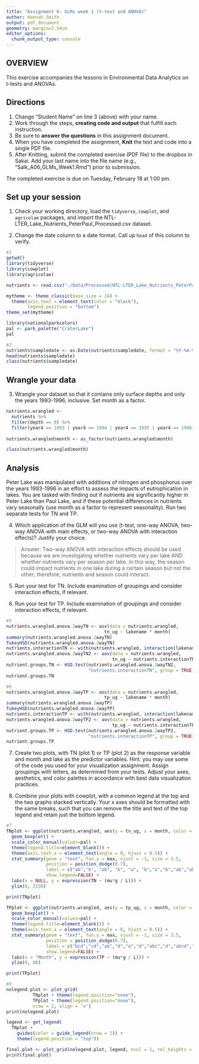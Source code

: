```yaml
---
title: "Assignment 6: GLMs week 1 (t-test and ANOVA)"
author: Hannah Smith
output: pdf_document
geometry: margin=2.54cm
editor_options: 
  chunk_output_type: console
---
```


## OVERVIEW

This exercise accompanies the lessons in Environmental Data Analytics on t-tests and ANOVAs. 

## Directions
1. Change "Student Name" on line 3 (above) with your name.
3. Work through the steps, **creating code and output** that fulfill each instruction.
4. Be sure to **answer the questions** in this assignment document.
6. When you have completed the assignment, **Knit** the text and code into a single PDF file.
8. After Knitting, submit the completed exercise (PDF file) to the dropbox in Sakai. Add your last name into the file name (e.g., "Salk_A06_GLMs_Week1.Rmd") prior to submission.

The completed exercise is due on Tuesday, February 18 at 1:00 pm.

## Set up your session

1. Check your working directory, load the `tidyverse`, `cowplot`, and `agricolae` packages, and import the NTL-LTER_Lake_Nutrients_PeterPaul_Processed.csv dataset. 

2. Change the date column to a date format. Call up `head` of this column to verify.


```r
#1
getwd()
library(tidyverse)
library(cowplot)
library(agricolae)

nutrients <- read.csv("./Data/Processed/NTL-LTER_Lake_Nutrients_PeterPaul_Processed.csv")

mytheme <- theme_classic(base_size = 14) +
  theme(axis.text = element_text(color = "black"), 
        legend.position = "bottom")
theme_set(mytheme)

library(nationalparkcolors)
pal <- park_palette("CraterLake")
pal

#2
nutrients$sampledate <- as.Date(nutrients$sampledate, format = "%Y-%m-%d")
head(nutrients$sampledate)
class(nutrients$sampledate)
```


## Wrangle your data

3. Wrangle your dataset so that it contains only surface depths and only the years 1993-1996, inclusive. Set month as a factor.
```r

nutrients.wrangled <- 
  nutrients %>%
  filter(depth == 0) %>%
  filter(year4 == 1993 | year4 == 1994 | year4 == 1995 | year4 == 1996)
  
nutrients.wrangled$month <- as_factor(nutrients.wrangled$month)

class(nutrients.wrangled$month)
```

## Analysis

Peter Lake was manipulated with additions of nitrogen and phosphorus over the years 1993-1996 in an effort to assess the impacts of eutrophication in lakes. You are tasked with finding out if nutrients are significantly higher in Peter Lake than Paul Lake, and if these potential differences in nutrients vary seasonally (use month as a factor to represent seasonality). Run two separate tests for TN and TP.

4. Which application of the GLM will you use (t-test, one-way ANOVA, two-way ANOVA with main effects, or two-way ANOVA with interaction effects)? Justify your choice.

> Answer: Two-way ANOVA with interaction effects should be used because we are investigating whether nutrients vary per lake AND whether nutrients vary per season per lake. In this way, the season could impact nutrients in one lake during a certain season but not the other; therefore, nutrients and season could interact.

5. Run your test for TN. Include examination of groupings and consider interaction effects, if relevant.

6. Run your test for TP. Include examination of groupings and consider interaction effects, if relevant.

```r
#5
nutrients.wrangled.anova.2wayTN <- aov(data = nutrients.wrangled, 
                                     tn_ug ~ lakename * month)
summary(nutrients.wrangled.anova.2wayTN)
TukeyHSD(nutrients.wrangled.anova.2wayTN)
nutrients.interactionTN <- with(nutrients.wrangled, interaction(lakename, month))
nutrients.wrangled.anova.2wayTN2 <- aov(data = nutrients.wrangled, 
                                        tn_ug ~ nutrients.interactionTN)
nutrient.groups.TN <- HSD.test(nutrients.wrangled.anova.2wayTN2, 
                               "nutrients.interactionTN", group = TRUE)
nutrient.groups.TN

#6
nutrients.wrangled.anova.2wayTP <- aov(data = nutrients.wrangled, 
                                     tp_ug ~ lakename * month)
summary(nutrients.wrangled.anova.2wayTP)
TukeyHSD(nutrients.wrangled.anova.2wayTP)
nutrients.interactionTP <- with(nutrients.wrangled, interaction(lakename, month))
nutrients.wrangled.anova.2wayTP2 <- aov(data = nutrients.wrangled, 
                                        tp_ug ~ nutrients.interactionTP)
nutrient.groups.TP <- HSD.test(nutrients.wrangled.anova.2wayTP2, 
                               "nutrients.interactionTP", group = TRUE)
nutrient.groups.TP
```

7. Create two plots, with TN (plot 1) or TP (plot 2) as the response variable and month and lake as the predictor variables. Hint: you may use some of the code you used for your visualization assignment. Assign groupings with letters, as determined from your tests. Adjust your axes, aesthetics, and color palettes in accordance with best data visualization practices.

8. Combine your plots with cowplot, with a common legend at the top and the two graphs stacked vertically. Your x axes should be formatted with the same breaks, such that you can remove the title and text of the top legend and retain just the bottom legend. 

```r
#7
TNplot <- ggplot(nutrients.wrangled, aes(y = tn_ug, x = month, color = lakename)) +
  geom_boxplot() +
  scale_color_manual(values=pal) +
  theme(legend.title=element_blank()) +
  theme(axis.text.x = element_text(angle = 0, hjust = 0.5)) + 
  stat_summary(geom = "text", fun.y = max, vjust = -1, size = 3.5, 
               position = position_dodge(0.7),
               label = c("ab","b", "ab", "b", "a", "b","a","b","ab","ab"),
               show.legend=FALSE) +
  labs(x = NULL, y = expression(TN ~ (mu*g / L))) +
  ylim(0, 2150)

print(TNplot)

TPplot <- ggplot(nutrients.wrangled, aes(y = tp_ug, x = month, color = lakename)) +
  geom_boxplot() +
  scale_color_manual(values=pal) +
  theme(legend.title=element_blank()) +
  theme(axis.text.x = element_text(angle = 0, hjust = 0.5)) + 
  stat_summary(geom = "text", fun.y = max, vjust = -1, size = 3.5, 
               position = position_dodge(0.7),
               label = c("bcd","cd","ab","d","a","d","abc","d","abcd","cd"),
               show.legend=FALSE) +
  labs(x = "Month", y = expression(TP ~ (mu*g / L))) +
  ylim(0, 80)

print(TPplot)

#8
nolegend.plot <- plot_grid(
          TNplot + theme(legend.position="none"), 
          TPplot + theme(legend.position="none"), 
          nrow = 2, align = 'v')
print(nolegend.plot)

legend <- get_legend(
  TNplot +
    guides(color = guide_legend(nrow = 1)) +
    theme(legend.position = "top"))

final.plot <- plot_grid(nolegend.plot, legend, ncol = 1, rel_heights = c(1, .1))
print(final.plot)
```




